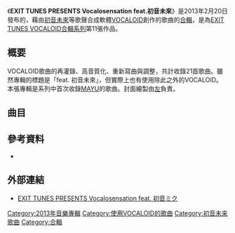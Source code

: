 {{Infobox Album
| Name           = EXIT TUNES PRESENTS Vocalosensation feat.初音未來
| Type           = [[合輯|合輯]]
| Artist         = Various Artists
| Released       = 2013年2月20日
| Recorded       = 
| Genre          = 
| Length         = 
| Label          = [[EXIT_TUNES|EXIT TUNES]]
| Producer       = 
| Reviews        = 
| Chart position = * 週榜第5位（[[Oricon公信榜|Oricon公信榜]]）
| Certification  = 
| Last album     = [[EXIT_TUNES_PRESENTS_Vocaloconnection|EXIT TUNES PRESENTS Vocaloconnection feat.初音未來]]<br/>（2012年）
| This album     = '''EXIT TUNES PRESENTS Vocalosensation feat.初音未來'''<br/>（2013年）
| Next album     = [[EXIT_TUNES_PRESENTS_Vocalofuture_feat.初音未來|EXIT TUNES PRESENTS Vocalofuture feat.初音未來]]<br/>（2013年）
}}
《'''EXIT TUNES PRESENTS Vocalosensation feat.初音未來'''》是2013年2月20日發布的，藉由[[初音未來|初音未來]]等歌聲合成軟體[[VOCALOID|VOCALOID]]創作的歌曲的[[合輯|合輯]]，是為[[EXIT_TUNES_VOCALOID合輯系列|EXIT TUNES VOCALOID合輯系列]]第11張作品。<!--發售元[[EXIT_TUNES|EXIT TUNES]]、販售元[[波麗佳音|波麗佳音]]。-->

==概要==
VOCALOID歌曲的再灌錄、高音質化、重新寫曲與調整，共計收錄21首歌曲。雖然專輯的標題是「feat. 初音未來」，但實際上也有使用除此之外的VOCALOID。本張專輯是系列中首次收錄[[MAYU|MAYU]]的歌曲。封面繪製由[[左|左]]負責。

== 曲目 ==
{{tracklist
| collapsed       = 
| headline        = 
| extra_column    = 
| total_length    =

| title1 = {{lang|ja|いーあるふぁんくらぶ}}
| longnote1 = 以[[日本|日本]][[神戶市|神戶市]][[南京町|南京町]]為舞台的當地歌曲。歌詞中出現的人物均為現實人士。
| writer1 = {{lang|ja|みきとP feat. GUMI・鏡音リン}}
| length1 = 

| title2 = Twilight ∞ nighT
| longnote2 = 本曲為Crazy ∞ Night的續集。
| writer2 = {{lang|ja|ひとしずく×やま△ feat. 初音ミク、鏡音リン・レン、巡音ルカ、KAITO、MEIKO、GUMI、神威がくぽ（作曲：ひとしずく×やま・作詞：ひとしずく）}}
| length2 = 

| title3 = {{lang|ja|永遠に幸せになる方法、見つけました。}}
| longnote3 = 
| writer3 = {{lang|ja|うたたP feat. 初音ミク（作曲：うたたP・作詞：鳥居羊）}}
| length3 = 

| title4 = {{Lang|ja|放課後ストライド}}
| longnote4 = 關於本作的故事詳參[[御神樂學園組曲|御神樂學園組曲]]。
| writer4 = {{tsl|jp|Last Note.}} feat. GUMI
| length4 = 

| title5 = {{lang|ja|純情スカート}}
| note5 = 
| writer5 = {{lang|ja|40mP feat. 初音ミク}}
| length5 = 

| title6 = {{lang|ja|ギガンティックO.T.N}}
| longnote6 = 
| writer6 = {{lang|ja|ギガP feat. 鏡音レン（作曲：ギガP・作詞：れをる）}}
| length6 = 

| title7 = {{lang|ja|ケッペキショウ}}
| longnote7 = 
| writer7 = {{Lang|ja|すこっぷ feat. GUMI}}
| length7 = 

| title8 = {{lang|ja|仇返しシンドローム}}
| note8 = 
| writer8 = [[まふまふ|まふまふ]] feat. IA（作曲：まふまふ・作詞：スズム）
| length8 = 

| title9 = {{Lang|ja|しゃぼんのサラマンドラ}}
| note9 = 
| writer9 = {{lang|ja|ぶっちぎりP feat. KAITO}}
| length9 = 

| title10 = {{lang|ja|夕闇ノ殺メ唄}}
| note10 = 
| writer10 = {{Lang|ja|キラ星ひかる feat. MEIKO（作曲：キラ星ひかる・作詞：みちる画伯）}}
| length10 = 

| title11 = {{Lang|ja|カミサマネジマキ}}
| longnote11 = 
| writer11 = [[kemu|kemu]] feat. GUMI
| length11 = 

| title12 = Stop Me
| note12 = 
| writer12 = {{Lang|ja|HSP（鼻そうめんP） feat. 巡音ルカ（作曲：HSP（鼻そうめんP）・作詞：yuiko）}}
| length12 = 

| title13 = {{lang|ja|ハローラフター}}
| note13 = 
| writer13 = {{lang|ja|Last Note． feat. 初音ミク、鏡音リン、巡音ルカ、GUMI、Lily、IA}}
| length13 = 

| title14 = {{lang|ja|誰でもいいから付き合いたい}}
| longnote14 = 
| writer14 = {{lang|ja|卓球少年 feat. 鏡音レン}}
| length14 = 

| title15 = te-yut-te
| longnote15 = 
| writer15 = {{Lang|ja|フェイP feat. 鏡音リン}}
| length15 = 

| title16 = {{lang|ja|レンきゅんなう!}}
| longnote16 = 將「{{lang|ja|リンちゃんなう!}}」重新調整過後的樂曲。
| writer16 = {{Lang|ja|オワタP feat. 初音ミク、巡音ルカ}}
| length16 = 

| title17 = {{lang|ja|ラクガキスト}}
| longnote17 = !--『コスモドライバー∞UP』収録の「rakugaki.exe（ラクガキスト）」とは全くの別曲。--!
| writer17 = {{Lang|ja|cosMo＠暴走P feat. GUMI}}
| length17 = 

| title18 = {{lang|ja|ミスターデジャブ}}
| longnote18 = 
| writer18 = 164 feat. MAYU
| length18 = 

| title19 = paranoia
| longnote19 = 
| writer19 = {{lang|ja|つなまる feat. 初音ミク}}
| length19 = 

| title20 = {{lang|ja|拙者も誰かと付き合いたい}}
| longnote20 = Bonus Track。本專輯曲目「{{lang|ja|誰でもいいから付き合いたい}}」的自調整曲。
| writer20 = {{lang|ja|卓球少年 feat. 神威がくぽ}}
| length20 = 

| title21 = {{lang|ja|にじいろのはる}}
| longnote21 = Bonus Track。
| writer21 = {{lang|ja|ふわりP feat. 初音ミク、鏡音リン・レン、巡音ルカ、KAITO、MEIKO、GUMI、神威がくぽ、IA、MAYU}}
| length21 = 
}}

==參考資料==
*{{Cite web |date=2013-02-20 |url=http://www.atpress.ne.jp/view/33572 |title=2013年第1弾、『いーあるふぁんくらぶ』メジャーCD初収録!!　オリコン週間1位2度獲得！EXIT TUNESボカロコンピシリーズ11作目!!　「EXIT TUNES PRESENTS Vocalosensation feat.初音ミク」発売!!　8大CD購入特典＆豪華店舗特典付き! |work=＠Press |publisher=ソーシャルワイヤー |accessdate=2013-04-11 |archive-date=2013-10-10 |archive-url=https://web.archive.org/web/20131010160032/http://www.atpress.ne.jp/view/33572 |dead-url=no }}

==外部連結==
* [https://web.archive.org/web/20140218105546/http://vocalosensation.com/ EXIT TUNES PRESENTS Vocalosensation feat. 初音ミク]

{{EXIT TUNESボカロコンピシリーズ}}

[[Category:2013年音樂專輯|Category:2013年音樂專輯]]
[[Category:使用VOCALOID的歌曲|Category:使用VOCALOID的歌曲]]
[[Category:初音未来歌曲|Category:初音未来歌曲]]
[[Category:合輯|Category:合輯]]
